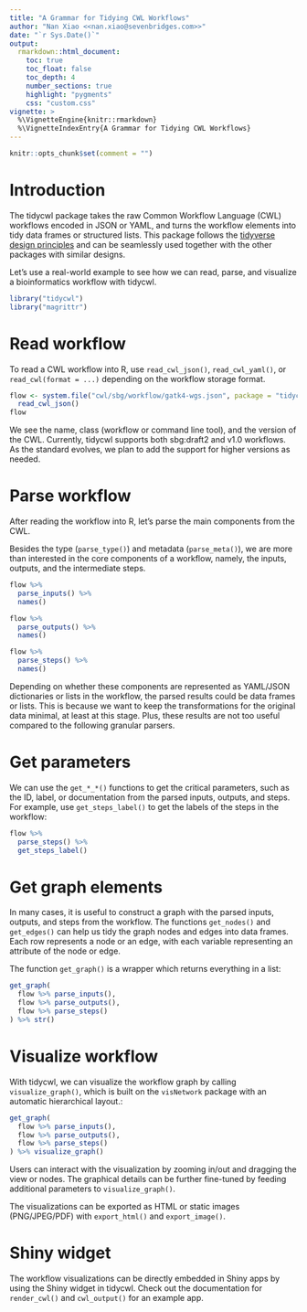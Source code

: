 ```yaml
---
title: "A Grammar for Tidying CWL Workflows"
author: "Nan Xiao <<nan.xiao@sevenbridges.com>>"
date: "`r Sys.Date()`"
output:
  rmarkdown::html_document:
    toc: true
    toc_float: false
    toc_depth: 4
    number_sections: true
    highlight: "pygments"
    css: "custom.css"
vignette: >
  %\VignetteEngine{knitr::rmarkdown}
  %\VignetteIndexEntry{A Grammar for Tidying CWL Workflows}
---
```


```r
knitr::opts_chunk$set(comment = "")
```

# Introduction

The tidycwl package takes the raw Common Workflow Language (CWL) workflows encoded in JSON or YAML, and turns the workflow elements into tidy data frames or structured lists. This package follows the [tidyverse design principles](https://principles.tidyverse.org/) and can be seamlessly used together with the other packages with similar designs.

Let's use a real-world example to see how we can read, parse, and visualize a bioinformatics workflow with tidycwl.

```r
library("tidycwl")
library("magrittr")
```

# Read workflow

To read a CWL workflow into R, use `read_cwl_json()`, `read_cwl_yaml()`, or `read_cwl(format = ...)` depending on the workflow storage format.

```r
flow <- system.file("cwl/sbg/workflow/gatk4-wgs.json", package = "tidycwl") %>%
  read_cwl_json()
flow
```

We see the name, class (workflow or command line tool), and the version of the CWL. Currently, tidycwl supports both sbg:draft2 and v1.0 workflows. As the standard evolves, we plan to add the support for higher versions as needed.

# Parse workflow

After reading the workflow into R, let's parse the main components from the CWL.

Besides the type (`parse_type()`) and metadata (`parse_meta()`), we are more than interested in the core components of a workflow, namely, the inputs, outputs, and the intermediate steps.

```r
flow %>%
  parse_inputs() %>%
  names()

flow %>%
  parse_outputs() %>%
  names()

flow %>%
  parse_steps() %>%
  names()
```

Depending on whether these components are represented as YAML/JSON dictionaries or lists in the workflow, the parsed results could be data frames or lists. This is because we want to keep the transformations for the original data minimal, at least at this stage. Plus, these results are not too useful compared to the following granular parsers.

# Get parameters

We can use the `get_*_*()` functions to get the critical parameters, such as the ID, label, or documentation from the parsed inputs, outputs, and steps. For example, use `get_steps_label()` to get the labels of the steps in the workflow:

```r
flow %>%
  parse_steps() %>%
  get_steps_label()
```

# Get graph elements

In many cases, it is useful to construct a graph with the parsed inputs, outputs, and steps from the workflow. The functions `get_nodes()` and `get_edges()` can help us tidy the graph nodes and edges into data frames. Each row represents a node or an edge, with each variable representing an attribute of the node or edge.

The function `get_graph()` is a wrapper which returns everything in a list:

```r
get_graph(
  flow %>% parse_inputs(),
  flow %>% parse_outputs(),
  flow %>% parse_steps()
) %>% str()
```

# Visualize workflow

With tidycwl, we can visualize the workflow graph by calling `visualize_graph()`, which is built on the `visNetwork` package with an automatic hierarchical layout.:

```r
get_graph(
  flow %>% parse_inputs(),
  flow %>% parse_outputs(),
  flow %>% parse_steps()
) %>% visualize_graph()
```

Users can interact with the visualization by zooming in/out and dragging the view or nodes. The graphical details can be further fine-tuned by feeding additional parameters to `visualize_graph()`.

The visualizations can be exported as HTML or static images (PNG/JPEG/PDF) with `export_html()` and `export_image()`.

# Shiny widget

The workflow visualizations can be directly embedded in Shiny apps by using the Shiny widget in tidycwl. Check out the documentation for `render_cwl()` and `cwl_output()` for an example app.
